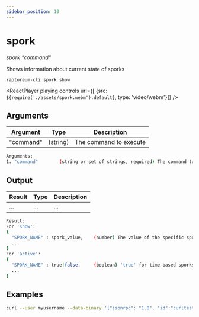 ```yaml
---
sidebar_position: 10
---
```


# spork

*spork "command"*

Shows information about current state of sporks

`raptoreum-cli spork show`

<ReactPlayer playing controls url={[
    {src: `${require('./assets/spork.webm').default}`, type: 'video/webm'}]} />

## Arguments

| Argument | Type | Description |
|--|--|--|
| "command" | (string) | The command to execute |

```bash
Arguments:
1. "command"        (string or set of strings, required) The command to execute
```

## Output

| Result | Type | Description |
|--|--|--|
| ... | ... | ... |

```bash
Result:
For 'show':
{
  "SPORK_NAME" : spork_value,    (number) The value of the specific spork with the name SPORK_NAME
  ...
}
For 'active':
{
  "SPORK_NAME" : true|false,     (boolean) 'true' for time-based sporks if spork is active and 'false' otherwise
  ...
}
```

## Examples

```bash
curl --user myusername --data-binary '{"jsonrpc": "1.0", "id":"curltest", "method": "spork", "params": ["show"] }' -H 'content-type: text/plain;' http://127.0.0.1:9998/
```

